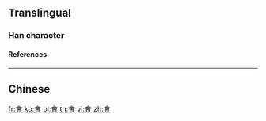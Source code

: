 {{character info/new}}
==Translingual==

===Han character===
{{Han char|rn=9|rad=人|as=10|sn=12|four=|canj=OMWA|ids=⿳亼由曰}}

====References====
{{Han ref|kx=0114.051|hdz=21519.070|uh=3479}}

----

==Chinese==
{{zh-see|會|v}}

[[fr:㑹]]
[[ko:㑹]]
[[pl:㑹]]
[[th:㑹]]
[[vi:㑹]]
[[zh:㑹]]
